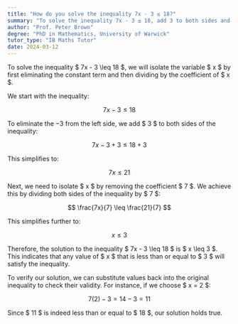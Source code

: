 ```yaml
---
title: "How do you solve the inequality 7x - 3 ≤ 18?"
summary: "To solve the inequality 7x - 3 ≤ 18, add 3 to both sides and then divide by 7 to isolate x."
author: "Prof. Peter Brown"
degree: "PhD in Mathematics, University of Warwick"
tutor_type: "IB Maths Tutor"
date: 2024-03-12
---
```


To solve the inequality $ 7x - 3 \leq 18 $, we will isolate the variable $ x $ by first eliminating the constant term and then dividing by the coefficient of $ x $.

We start with the inequality:

$$ 7x - 3 \leq 18 $$

To eliminate the $-3$ from the left side, we add $ 3 $ to both sides of the inequality:

$$ 7x - 3 + 3 \leq 18 + 3 $$

This simplifies to:

$$ 7x \leq 21 $$

Next, we need to isolate $ x $ by removing the coefficient $ 7 $. We achieve this by dividing both sides of the inequality by $ 7 $:

$$ \frac{7x}{7} \leq \frac{21}{7} $$

This simplifies further to:

$$ x \leq 3 $$

Therefore, the solution to the inequality $ 7x - 3 \leq 18 $ is $ x \leq 3 $. This indicates that any value of $ x $ that is less than or equal to $ 3 $ will satisfy the inequality.

To verify our solution, we can substitute values back into the original inequality to check their validity. For instance, if we choose $ x = 2 $:

$$ 7(2) - 3 = 14 - 3 = 11 $$

Since $ 11 $ is indeed less than or equal to $ 18 $, our solution holds true.
    